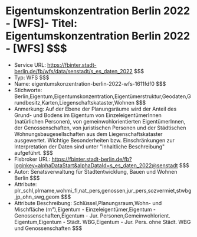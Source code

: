 # Eigentumskonzentration Berlin 2022 - [WFS]- Titel: Eigentumskonzentration Berlin 2022 - [WFS] $$$
- Service URL: https://fbinter.stadt-berlin.de/fb/wfs/data/senstadt/s_es_daten_2022 $$$
- Typ: WFS $$$
- Name: eigentumskonzentration-berlin-2022-wfs-1611fdf0 $$$
- Stichworte: Berlin,Eigentum,Eigentumskonzentration,Eigentümerstruktur,Geodaten,Grundbesitz,Karten,Liegenschaftskataster,Wohnen $$$
- Anmerkung: Auf der Ebene der Planungsräume wird der Anteil des Grund- und Bodens im Eigentum von EinzeleigentümerInnen (natürlichen Personen), von gemeinwohlorientierten EigentümerInnen, der Genossenschaften, von juristischen Personen und  der Städtischen Wohnungsbaugesellschaften  aus dem Liegenschaftskataster ausgewertet. Wichtige Besonderheiten bzw. Einschränkungen zur Interpretation der Daten sind unter "Inhaltliche Beschreibung" aufgeführt. $$$
- Fisbroker URL: https://fbinter.stadt-berlin.de/fb?loginkey=alphaDataStart&alphaDataId=s_es_daten_2022@senstadt $$$
- Autor: Senatsverwaltung für Stadtentwicklung, Bauen und Wohnen Berlin $$$
- Attribute: plr_schl,plrname,wohmi_fl,nat_pers,genossen,jur_pers,sozvermiet,stwbg,jp_ohn_swg,geom $$$
- Attribute Beschreibung: Schlüssel,Planungsraum,Wohn- und Mischfläche (m²),Eigentum - Einzeleigentümer,Eigentum - Genossenschaften,Eigentum - Jur. Personen,Gemeinwohlorient. Eigentum,Eigentum - Städt. WBG,Eigentum - Jur. Pers. ohne Städt. WBG und Genossenschaften $$$
